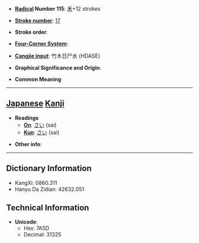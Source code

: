 * '''[[Wiktionary:Chinese radical index| Radical]] Number 115''': [[Wiktionary:Chinese radical index 禾|禾]]+12 strokes

* '''[[Wiktionary:Chinese total strokes index|Stroke number]]''': [[Wiktionary:Chinese total strokes index 17|17]]

* '''Stroke order''': 

* '''[[Wiktionary:Chinese four corner index|Four-Corner System]]''': 

* '''[[Wiktionary:Chinese Cangjie index|Cangjie input]]''': 竹木日尸水 (HDASE)

* '''Graphical Significance and Origin''': 

* '''Common Meaning'''

----

== [[Japanese]] [[Kanji]] ==

* '''Readings'''
** '''[[On]]''': [[さい]] (sai)
** '''[[Kun]]''': [[さい]] (sai)

* '''Other info''':  

----

== Dictionary Information ==

* KangXi: 0860.311
* Hanyu Da Zidian: 42632.051

== Technical Information ==

* '''Unicode''':
** Hex: 7A5D
** Decimal: 31325